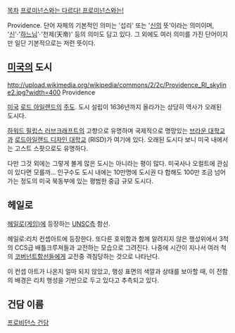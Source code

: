 [[목차]]
[[프로미넌스]][[자쿠와는 다르다 자쿠와는|와는 다르다! 프로미넌스와는!]]

Providence. 단어 자체의 기본적인 의미는 '섭리' 또는 '[[신]]의 뜻'이라는 의미이며, '[[신]]'·'[[하느님]]'·'천제(天帝)' 등의 의미도 담고 있다. 그 외에도 여러 의미를 가진 단어이지만 일단 기본적으로는 저런 뜻이다.

== [[미국]]의 도시 ==
http://upload.wikimedia.org/wikipedia/commons/2/2c/Providence_RI_skyline2.jpg?width=400
Providence

[[미국]] [[로드 아일랜드]]의 [[주도]]. 도시 설립이 1636년까지 올라가는 상당히 역사가 오래된 도시다.

[[하워드 필립스 러브크래프트]]의 고향으로 유명하며 국제적으로 명망있는 [[브라운 대학교]]과 [[로드아일랜드 디자인 대학교]] (RISD)가 여기에 있다. 오래된 도시다 보니 미국 내에서는 고스트 스팟으로도 유명하다.

다만 그것 외에는 그렇게 볼게 많은 도시는 아니라는 평이 많다. 미국사나 오컬트에 관심이 있다면 모를까... 인구수도 도시 내에는 10만명에 도시권 다 합해도 100만 조금 넘어가는 정도의 미국 북동부에 있는 평범한 중급 규모 도시다.

== 헤일로 ==
[[헤일로(게임)]]에 등장하는 [[UNSC]]측 함선. 

헤일로:리치 컨셉아트에 등장한다. 또다른 호위함과 함께 알려지지 않은 행성위에서 3척의 CCS급 배틀크루져들과 교전하는 모습으로 그려진다. 나중에 시간이 지나서 여러 척의 [[코버넌트]]함선들에게 교전중 격침당하는 것으로 나타난다. 

이 컨셉 아트가 나온지 얼마 되지 않았고, 행성 표면의 색깔과 상태를 보아할 때, 이 전함의 배경은 리치 행성을 기반으로 두고 있다고 추측되고 있다.

== 건담 이름 ==
[[프로비던스 건담]]
